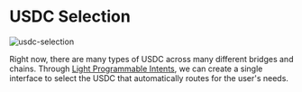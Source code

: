 # USDC Selection

![usdc-selection](/usdc-selection.png)

Right now, there are many types of USDC across many different bridges and chains.
Through [Light Programmable Intents](/light-programmable-intents), we can create a single interface to select the USDC that automatically routes for the user's needs.
